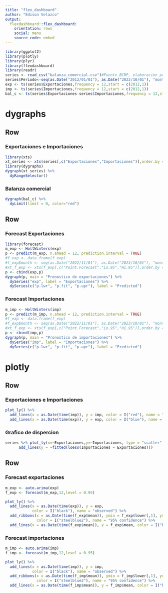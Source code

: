 ---
title: "flex_dashboard"
author: "Edison Velazco"
output: 
  flexdashboard::flex_dashboard:
    orientation: rows
    social: menu
    source_code: embed
---

```{r setup, include=FALSE}
library(ggplot2)
library(plotly)
library(plyr)
library(flexdashboard)
library(readr)
series <- read_csv("balanza_comercial.csv")#Fuente BCRP, elaboracion propia
series$Periodo<-seq(as.Date("2012/01/01"), as.Date("2022/10/01"), "month")
exp <- ts(series$Exportaciones,frequency = 12,start = c(2012,1))
imp <- ts(series$Importaciones,frequency = 12,start = c(2012,1))
bal_c <- ts(series$Exportaciones-series$Importaciones,frequency = 12,start = c(2012,1))
```

dygraphs
=======================================================================

Row
-----------------------------------------------------------------------

### Exportaciones e Importaciones

```{r, fig.width=350}
library(xts)
xt_series <- xts(series[,c("Exportaciones","Importaciones")],order.by = series$Periodo,frequency = 12)
library(dygraphs)
dygraph(xt_series) %>%
  dyRangeSelector()
```


### Balanza comercial

```{r, fig.width=150}
dygraph(bal_c) %>%
  dyLimit(limit = 0, color="red")
```

Row
-----------------------------------------------------------------------

### Forecast Exportaciones

```{r}
library(forecast)
m_exp <- HoltWinters(exp)
p <- predict(m_exp, n.ahead = 12, prediction.interval = TRUE)
#f_exp <- data.frame(f_exp)
#f_exp$month <- seq(as.Date("2022/11/01"), as.Date("2023/10/01"), "month")
#xt_f_exp <- xts(f_exp[,c("Point.Forecast","Lo.95","Hi.95")],order.by = f_exp$month,frequency = 12)
p <- cbind(exp,p)
dygraph(p, main = "Pronostico de exportaciones") %>%
  dySeries("exp", label = "Exportaciones") %>%
  dySeries(c("p.lwr", "p.fit", "p.upr"), label = "Predicted")
```

### Forecast Importaciones

```{r}
m_imp <- HoltWinters(imp)
p <- predict(m_imp, n.ahead = 12, prediction.interval = TRUE)
#f_exp <- data.frame(f_exp)
#f_exp$month <- seq(as.Date("2022/11/01"), as.Date("2023/10/01"), "month")
#xt_f_exp <- xts(f_exp[,c("Point.Forecast","Lo.95","Hi.95")],order.by = f_exp$month,frequency = 12)
p <- cbind(imp,p)
dygraph(p, main = "Pronostico de importaciones") %>%
  dySeries("imp", label = "Importaciones") %>%
  dySeries(c("p.lwr", "p.fit", "p.upr"), label = "Predicted")
```

plotly
=======================================================================

Row
-----------------------------------------------------------------------

### Exportaciones e Importaciones

```{r, fig.width=350}
plot_ly() %>%
  add_lines(x = as.Date(time(imp)), y = imp, color = I("red"), name = "Importaciones") %>%
  add_lines(x = as.Date(time(exp)), y = exp, color = I("blue"), name = "Exportaciones")
```

### Grafico de dispercion

```{r, fig.width=150}
series %>% plot_ly(x=~Exportaciones,y=~Importaciones, type = "scatter") %>%
      add_lines(y = ~fitted(loess(Importaciones ~ Exportaciones)))
```

Row
-----------------------------------------------------------------------

### Forecast exportaciones

```{r}
m_exp <- auto.arima(exp)
f_exp <- forecast(m_exp,12,level = 0.95)

plot_ly() %>%
  add_lines(x = as.Date(time(exp)), y = exp,
            color = I("black"), name = "observed") %>%
  add_ribbons(x = as.Date(time(f_exp$mean)), ymin = f_exp$lower[,1], ymax = f_exp$upper[,1],
              color = I("steelblue2"), name = "95% confidence") %>%
  add_lines(x = as.Date(time(f_exp$mean)), y = f_exp$mean, color = I("blue"), name = "prediction")
```

### Forecast importaciones

```{r}
m_imp <- auto.arima(imp)
f_imp <- forecast(m_imp,12,level = 0.95)

plot_ly() %>%
  add_lines(x = as.Date(time(imp)), y = imp,
            color = I("black"), name = "observed") %>%
  add_ribbons(x = as.Date(time(f_imp$mean)), ymin = f_imp$lower[,1], ymax = f_imp$upper[,1],
              color = I("steelblue2"), name = "95% confidence") %>%
  add_lines(x = as.Date(time(f_imp$mean)), y = f_imp$mean, color = I("blue"), name = "prediction")
```